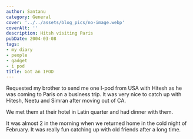 ```yaml
---
author: Santanu
category: General
cover: '../../assets/blog_pics/no-image.webp'
coverAlt: ''
description: Hitsh visiting Paris
pubDate: 2004-03-08
tags:
- my diary
- people
- gadget
- i pod
title: Got an IPOD
---
```

Requested my brother to send me one I-pod from USA with Hitesh as he was
coming to Paris on a business trip. It was very nice to catch up with
Hitesh, Neetu and Simran after moving out of CA. 

We met them at their hotel in Latin quarter and had dinner with them. 

It was almost 2 in the morning when we returned home in the cold night of February. It was really fun catching up with old friends after a long time.